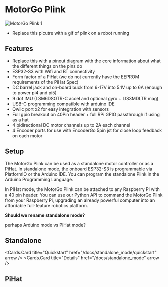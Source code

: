 

# MotorGo Plink

<Image src="../assets/plink.png" alt="MotorGo Plink 1" width={500} height={500} />

* Replace this picutre with a gif of plink on a robot running

## Features

* Replace this with a pinout diagram with the core information about what the different things on the pins do
* ESP32-S3 with Wifi and BT connectivity
* Form factor of a PiHat (we do not currently have the EEPROM requirements of the PiHat Spec)
* DC barrel jack and on-board buck from 6-17V into 5.1V up to 6A (enough to power pi4 and pi5)
* 9 dof IMU (LSM6DSOTR-C accel and optional gyro + LIS3MDLTR mag)
* USB-C programming compatible with arduino IDE
* Qwiic port x2 for easy integration with sensors
* Full gpio breakout on 40Pin header + full RPi GPIO passthrough if using as a hat
* 4 bidirectional DC motor channels up to 2A each channel
* 4 Encoder ports for use with EncoderGo 5pin jst for close loop feedback on each motor

## Setup
The MotorGo Plink can be used as a standalone motor controller or as a PiHat. In standalone mode, the onboard ESP32-S3 is programmable via PlatformIO or the Arduino IDE. You can program the standalone Plink in the Arduino Programming Language.

In PiHat mode, the MotorGo Plink can be attached to any Raspberry Pi with a 40 pin header. You can use our Python API to command the MotorGo Plink from your Raspberry Pi, upgrading an already powerful computer into an affordable full-feature robotics platform.


**Should we rename standalone mode?**

perhaps Arduino mode vs PiHat mode?

<TwoColumns>

<Column>


## Standalone
<Cards>

  <Cards.Card
    title="Quickstart"
    href="/docs/standalone_mode/quickstart"
    arrow
  />
  <Cards.Card
    title="Details"
    href="/docs/standalone_mode"
    arrow
  />

</Cards>

</Column>

<Column>

## PiHat
<Cards>
  <Cards.Card
    title="Quickstart"
    href="/docs/pihat_mode/quickstart"
    arrow
  />
  <Cards.Card
    title="Details"
    href="/docs/pihat_mode"
    arrow
  />

</Cards>

</Column>

</TwoColumns>